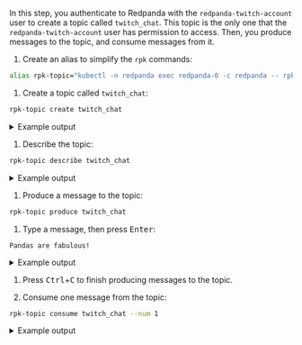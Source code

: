  In this step, you authenticate to Redpanda with the `redpanda-twitch-account` user to create a topic called `twitch_chat`. This topic is the only one that the `redpanda-twitch-account` user has permission to access. Then, you produce messages to the topic, and consume messages from it.

1. Create an alias to simplify the `rpk` commands:

  ```bash
  alias rpk-topic="kubectl -n redpanda exec redpanda-0 -c redpanda -- rpk topic --brokers redpanda-0.redpanda.redpanda.svc.cluster.local.:9093,redpanda-1.redpanda.redpanda.svc.cluster.local.:9093,redpanda-2.redpanda.redpanda.svc.cluster.local.:9093 --tls-truststore /etc/tls/certs/default/ca.crt --tls-enabled --user=redpanda-twitch-account --password=changethispassword --sasl-mechanism SCRAM-SHA-256"
  ```

1. Create a topic called `twitch_chat`:

  ```bash
  rpk-topic create twitch_chat
  ```

  <details>
  <summary>
  Example output
  </summary>

  ```text
  TOPIC       STATUS
  twitch_chat  OK
  ```

  </details>

1. Describe the topic:

  ```bash
  rpk-topic describe twitch_chat
  ```

  <details>
  <summary>
  Example output
  </summary>

  ```text
  SUMMARY
  =======
  NAME        twitch_chat
  PARTITIONS  1
  REPLICAS    1

  CONFIGS
  =======
  KEY                     VALUE                          SOURCE
  cleanup.policy          delete                         DYNAMIC_TOPIC_CONFIG
  compression.type        producer                       DEFAULT_CONFIG
  message.timestamp.type  CreateTime                     DEFAULT_CONFIG
  partition_count         1                              DYNAMIC_TOPIC_CONFIG
  redpanda.datapolicy     function_name:  script_name:   DEFAULT_CONFIG
  redpanda.remote.read    false                          DEFAULT_CONFIG
  redpanda.remote.write   false                          DEFAULT_CONFIG
  replication_factor      1                              DYNAMIC_TOPIC_CONFIG
  retention.bytes         -1                             DEFAULT_CONFIG
  retention.ms            604800000                      DEFAULT_CONFIG
  segment.bytes           1073741824                     DEFAULT_CONFIG
  ```

  </details>

1. Produce a message to the topic:

  ```bash
  rpk-topic produce twitch_chat
  ```

1. Type a message, then press <kbd>Enter</kbd>:

  ```text
  Pandas are fabulous!
  ```

  <details>
  <summary>
  Example output
  </summary>

  ```text
  Produced to partition 0 at offset 0 with timestamp 1663282629789.
  ```

  </details>

1. Press <kbd>Ctrl</kbd>+<kbd>C</kbd> to finish producing messages to the topic.

1. Consume one message from the topic:

  ```bash
  rpk-topic consume twitch_chat --num 1
  ```

  <details>
  <summary>
  Example output
  </summary>

  Your message is displayed along with its metadata,:

  ```json
  {
    "topic": "twitch_chat",
    "value": "Pandas are fabulous!",
    "timestamp": 1663282629789,
    "partition": 0,
    "offset": 0
  }
  ```

  </details>